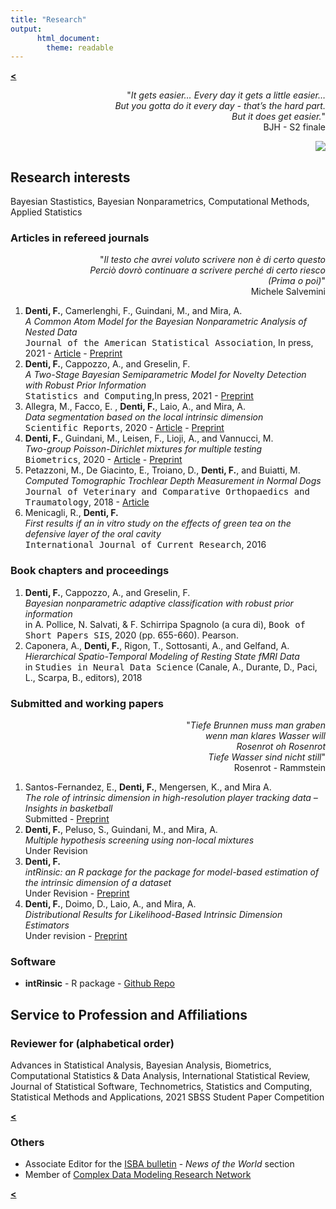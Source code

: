 ```yaml
---
title: "Research"
output: 
      html_document:
        theme: readable
---
```


[**<**](/index)

<div style="text-align: right"> <p>&quot;<em>It gets easier... Every day it gets a little easier...<br>But you gotta do it every day - that’s the hard part.<br>But it does get easier.</em>&quot;<br> BJH - S2 finale</p>
<img align="center" src="images/tres4.jpg?raw=true"/>
</div>


## Research interests {.tabset .tabset-fade}

Bayesian Stastistics, Bayesian Nonparametrics, Computational Methods, Applied Statistics 



### Articles in refereed journals

<div style="text-align: right"> <p>&quot;<em>Il testo che avrei voluto scrivere non è di certo questo<br>
Perciò dovrò continuare a scrivere perché di certo riesco<br>
(Prima o poi)</em>&quot;<br> Michele Salvemini </p>
</div>

1.  **Denti, F.**, Camerlenghi, F., Guindani, M., and Mira, A.  
*A Common Atom Model for the Bayesian Nonparametric Analysis of Nested Data*  
<tt>Journal of the American Statistical Association</tt>, In press, 2021 - [Article](https://doi.org/10.1080/01621459.2021.1933499) - [Preprint](https://arxiv.org/abs/2008.07077)  
1.  **Denti, F.**, Cappozzo, A., and Greselin, F.  
*A Two-Stage Bayesian Semiparametric Model for Novelty Detection with Robust Prior Information*  
<tt>Statistics and Computing</tt>,In press, 2021 - [Preprint](https://arxiv.org/abs/2006.09012)
1.  Allegra, M., Facco, E.  , **Denti, F.**, Laio, A., and Mira, A.  
*Data segmentation based on the local intrinsic dimension*  
<tt>Scientific Reports</tt>, 2020 - [Article](https://www.nature.com/articles/s41598-020-72222-0) - [Preprint](https://arxiv.org/abs/1902.10459)
1.  **Denti, F.**, Guindani, M., Leisen, F., Lioji, A., and Vannucci, M.  
*Two-group Poisson-Dirichlet mixtures for multiple testing*  
<tt>Biometrics</tt>, 2020 - [Article](https://onlinelibrary.wiley.com/doi/10.1111/biom.13314) - [Preprint](../pdf/BNPT.pdf)
1.  Petazzoni, M., De Giacinto, E., Troiano, D., **Denti, F.**, and Buiatti, M.  
*Computed Tomographic Trochlear Depth Measurement in Normal Dogs*  
<tt>Journal of Veterinary and Comparative Orthopaedics and Traumatology</tt>, 2018 - [Article](https://pubmed.ncbi.nlm.nih.gov/30300915/)
1.   Menicagli, R., **Denti, F.**  
*First results if an in vitro study on the effects of green tea on the defensive layer of the oral cavity*  
<tt>International Journal of Current Research</tt>, 2016  


### Book chapters and proceedings
1.  **Denti, F.**, Cappozzo, A., and Greselin, F.    
*Bayesian nonparametric adaptive classification with robust prior information*  
in A. Pollice, N. Salvati, & F. Schirripa Spagnolo (a cura di), <tt>Book of Short Papers SIS</tt>, 2020 (pp. 655-660). Pearson.
1.   Caponera, A., **Denti, F.**, Rigon, T., Sottosanti, A., and Gelfand, A.  
*Hierarchical Spatio-Temporal Modeling of Resting State fMRI Data*  
in <tt>Studies in Neural Data Science</tt> (Canale, A., Durante, D., Paci, L., Scarpa, B., editors), 2018

### Submitted and working papers


<div style="text-align: right"> 
<p>&quot;<em>Tiefe Brunnen muss man graben<br>
wenn man klares Wasser will<br>
Rosenrot oh Rosenrot<br>
Tiefe Wasser sind nicht still</em>&quot;<br> 
Rosenrot - Rammstein </p>
</div>



<!---*  **Denti, F.**, Guindani, M., and Shahbaba, B.   -->
<!---*Mixture model as shrinkage prior: the Variance Variable Selectors*  -->
<!---Submitted  -->

1. Santos-Fernandez, E., **Denti, F.**, Mengersen, K., and Mira A.  
*The role of intrinsic dimension in high-resolution player tracking data -- Insights in basketball*  
Submitted - [Preprint](https://arxiv.org/abs/2002.04148)
1.  **Denti, F.**, Peluso, S., Guindani, M., and Mira, A.  
*Multiple hypothesis screening using non-local mixtures*  
Under Revision  
1. **Denti, F.**  
*intRinsic: an R package for the package for model-based estimation of the intrinsic dimension of a dataset*  
Under Revision - [Preprint](http://arxiv.org/abs/2102.11425)
1. **Denti, F.**, Doimo, D., Laio, A., and Mira, A.  
*Distributional Results for Likelihood-Based Intrinsic Dimension Estimators*  
Under revision - [Preprint](https://arxiv.org/abs/2104.13832)  


### Software
* **intRinsic** - R package - [Github Repo](https://github.com/Fradenti/intRinsic) 

## Service to Profession and Affiliations {.tabset .tabset-fade}

### Reviewer for (alphabetical order)


Advances in Statistical Analysis, Bayesian Analysis, Biometrics, Computational Statistics & Data Analysis, International Statistical Review, Journal of Statistical Software, Technometrics, Statistics and Computing, Statistical Methods and Applications, 2021 SBSS Student Paper Competition
     
     
     
     
[**<**](/index)
         
### Others


+ Associate Editor for the [ISBA bulletin](https://bayesian.org/resources/bulletin/) - *News of the World* section
+ Member of [Complex Data Modeling Research Network](https://midas.mat.uc.cl/network/)
     
     
     
     
[**<**](/index)
 
